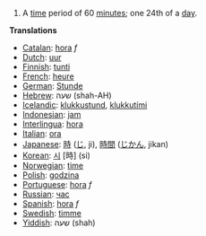 # A [[time]] period of 60 [[minute]]s; one 24th of a [[day]].

'''Translations'''
*[[Catalan]]: [[hora]] ''f''
*[[Dutch]]: [[uur]]
*[[Finnish]]: [[tunti]]
*[[French]]: [[heure]]
*[[German]]: [[Stunde]]
*[[Hebrew]]: שעה (shah-AH)
*[[Icelandic]]: [[klukkustund]], [[klukkutími]]
*[[Indonesian]]: [[jam]]
*[[Interlingua]]: [[hora]]
*[[Italian]]: [[ora]]
*[[Japanese]]: [[時]] ([[じ]], ji), [[時間]] ([[じかん]], jikan)
*[[Korean]]: [[시]] [時] (si)
*[[Norwegian]]: [[time]]
*[[Polish]]: [[godzina]]
*[[Portuguese]]: [[hora]] ''f''
*[[Russian]]: [[час]]
*[[Spanish]]: [[hora]] ''f''
*[[Swedish]]: [[timme]]
*[[Yiddish]]: שעה (shah)